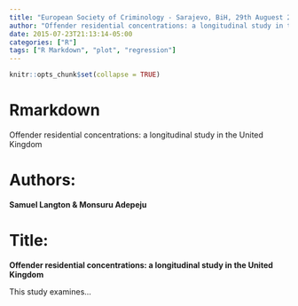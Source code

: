 ```yaml
---
title: "European Society of Criminology - Sarajevo, BiH, 29th Auguest 2018"
author: "Offender residential concentrations: a longitudinal study in the United Kingdom"
date: 2015-07-23T21:13:14-05:00
categories: ["R"]
tags: ["R Markdown", "plot", "regression"]
---
```


```r
knitr::opts_chunk$set(collapse = TRUE)
```
# Rmarkdown

Offender residential concentrations: a longitudinal study in the United Kingdom

# Authors: 

**Samuel Langton & Monsuru Adepeju**

# Title:

**Offender residential concentrations: a longitudinal study in the United Kingdom**

This study examines...


